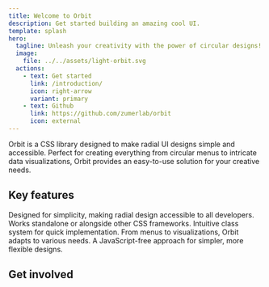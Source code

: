 ```yaml
---
title: Welcome to Orbit
description: Get started building an amazing cool UI.
template: splash
hero:
  tagline: Unleash your creativity with the power of circular designs!
  image:
    file: ../../assets/light-orbit.svg
  actions:
    - text: Get started
      link: /introduction/
      icon: right-arrow
      variant: primary
    - text: Github
      link: https://github.com/zumerlab/orbit
      icon: external
---
```


<Card title="Simplifying radial UI design" >
Orbit is a CSS library designed to make radial UI designs simple and accessible. Perfect for creating everything from circular menus to intricate data visualizations, Orbit provides an easy-to-use solution for your creative needs.
</Card>
	


## Key features

<CardGrid>
	<Card title="Ease of use" icon="pencil">
		Designed for simplicity, making radial design accessible to all developers.
	</Card>
	<Card title="Flexible integration" icon="add-document">
		Works standalone or alongside other CSS frameworks.
	</Card>
	<Card title="Versatile applications" icon="setting">
		Intuitive class system for quick implementation. From menus to visualizations, Orbit adapts to various needs.
	</Card>
	<Card title="Pure CSS" icon="open-book">
	    A JavaScript-free approach for simpler, more flexible designs.
	</Card>
</CardGrid>

## Get involved

<LinkCard
	title="Explore our examples"
	description="Get inspired and learn to create radial designs."
	href="/examples/"
/>

<LinkCard
	title="Join our community"
	description="Orbit is in Beta, and we value your feedback. Join our community, share your thoughts, and help shape the future of circular design."
	href="https://t.me/ZumlyCommunity"
	/>

<LinkCard
	title="Get started"
	description="Launch Orbit in less than a minute"
	href="/introduction/installation"
/>
	


	



